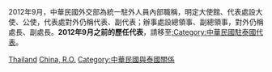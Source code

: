 2012年9月，中華民國外交部為統一駐外人員內部職稱，明定大使館、代表處設大使、公使，代表處對外仍稱代表、副代表；辦事處設總領事、副總領事，對外仍稱處長、副處長。'''2012年9月之前的歷任代表'''，請移至[[:Category:中華民國駐泰國代表|:Category:中華民國駐泰國代表]]。

[[Category:中華民國駐亞洲大使|Thailand]]
[[Category:駐泰國大使|China, R.O.]]
[[Category:中華民國與泰國關係|Category:中華民國與泰國關係]]